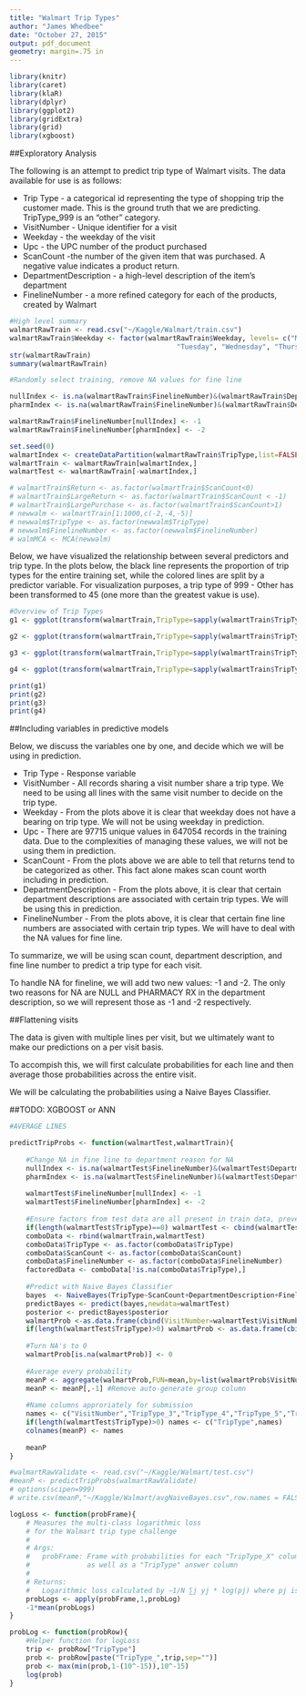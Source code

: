 ```yaml
---
title: "Walmart Trip Types"
author: "James Whedbee"
date: "October 27, 2015"
output: pdf_document
geometry: margin=.75 in
---
```

```r
library(knitr)
library(caret)
library(klaR)
library(dplyr)
library(ggplot2)
library(gridExtra)
library(grid)
library(xgboost)
```

##Exploratory Analysis

The following is an attempt to predict trip type of Walmart visits. The data available for use is as follows:

* Trip Type - a categorical id representing the type of shopping trip the customer made. This is the ground truth that we are predicting. TripType_999 is an "other" category.
* VisitNumber - Unique identifier for a visit
* Weekday - the weekday of the visit
* Upc - the UPC number of the product purchased
* ScanCount -the number of the given item that was purchased. A negative value indicates a product return.
* DepartmentDescription - a high-level description of the item's department
* FinelineNumber - a more refined category for each of the products, created by Walmart

```r

#High level summary
walmartRawTrain <- read.csv("~/Kaggle/Walmart/train.csv")
walmartRawTrain$Weekday <- factor(walmartRawTrain$Weekday, levels= c("Monday", 
                                         "Tuesday", "Wednesday", "Thursday", "Friday", "Saturday","Sunday"))
str(walmartRawTrain)
summary(walmartRawTrain)
```

```r
#Randomly select training, remove NA values for fine line

nullIndex <- is.na(walmartRawTrain$FinelineNumber)&(walmartRawTrain$DepartmentDescription=="NULL")
pharmIndex <- is.na(walmartRawTrain$FinelineNumber)&(walmartRawTrain$DepartmentDescription=="PHARMACY RX")

walmartRawTrain$FinelineNumber[nullIndex] <- -1
walmartRawTrain$FinelineNumber[pharmIndex] <- -2

set.seed(0) 
walmartIndex <- createDataPartition(walmartRawTrain$TripType,list=FALSE,p=.5)
walmartTrain <- walmartRawTrain[walmartIndex,]
walmartTest <- walmartRawTrain[-walmartIndex,]

# walmartTrain$Return <- as.factor(walmartTrain$ScanCount<0)
# walmartTrain$LargeReturn <- as.factor(walmartTrain$ScanCount < -1)
# walmartTrain$LargePurchase <- as.factor(walmartTrain$ScanCount>1)
# newwalm <- walmartTrain[1:1000,c(-2,-4,-5)]
# newwalm$TripType <- as.factor(newwalm$TripType)
# newwalm$FinelineNumber <- as.factor(newwalm$FinelineNumber)
# walmMCA <- MCA(newwalm)


```

\newpage

Below, we have visualized the relationship between several predictors and trip type. In the plots below, the black line represents the proportion of trip types for the entire training set, while the colored lines are split by a predictor variable. For visualization purposes, a trip type of 999 - Other has been transformed to 45 (one more than the greatest vakue is use).

```r
#Overview of Trip Types
g1 <- ggplot(transform(walmartTrain,TripType=sapply(walmartTrain$TripType,function(x){ifelse(x==999,45,x)})),aes(TripType)) + geom_density(aes(color=DepartmentDescription)) + geom_density(size=1) + guides(color=FALSE,size=FALSE) + ggtitle("Trip Type Densities per Department")

g2 <- ggplot(transform(walmartTrain,TripType=sapply(walmartTrain$TripType,function(x){ifelse(x==999,45,x)})),aes(TripType)) + geom_density(aes(color=Weekday)) + geom_density(size=1) + guides(color=FALSE,size=FALSE) + ggtitle("Trip Type Densities per Weekday")

g3 <- ggplot(transform(walmartTrain,TripType=sapply(walmartTrain$TripType,function(x){ifelse(x==999,45,x)})),aes(TripType)) + geom_density(aes(color=as.factor(ScanCount))) + geom_density(size=1) + guides(color=FALSE,size=FALSE) + ggtitle("Trip Type Densities per Scan Count")

g4 <- ggplot(transform(walmartTrain,TripType=sapply(walmartTrain$TripType,function(x){ifelse(x==999,45,x)})),aes(TripType)) + geom_density(aes(color=as.factor(FinelineNumber))) + geom_density(size=1) + guides(color=FALSE,size=FALSE) + ggtitle("Trip Type Densities per Fineline Number")

print(g1)
print(g2)
print(g3)
print(g4)

```
\newpage

##Including variables in predictive models

Below, we discuss the variables one by one, and decide which we will be using in prediction.

* Trip Type - Response variable
* VisitNumber - All records sharing a visit number share a trip type. We need to be using all lines with the same visit number to decide on the trip type.
* Weekday - From the plots above it is clear that weekday does not have a bearing on trip type. We will not be using weekday in prediction.
* Upc - There are 97715 unique values in 647054 records in the training data. Due to the complexities of managing these values, we will not be using them in prediction.
* ScanCount - From the plots above we are able to tell that returns tend to be categorized as other. This fact alone makes scan count worth including in prediction.
* DepartmentDescription - From the plots above, it is clear that certain department descriptions are associated with certain trip types. We will be using this in prediction.
* FinelineNumber - From the plots above, it is clear that certain fine line numbers are associated with certain trip types. We will have to deal with the NA values for fine line.

To summarize, we will be using scan count, department description, and fine line number to predict a trip type for each visit.

To handle NA for fineline, we will add two new values: -1 and -2. The only two reasons for NA are NULL and PHARMACY RX in the department description, so we will represent those as -1 and -2 respectively.

##Flattening visits

The data is given with multiple lines per visit, but we ultimately want to make our predictions on a per visit basis.

To accompish this, we will first calculate probabilities for each line and then average those probabilities across the entire visit.

We will be calculating the probabilities using a Naive Bayes Classifier.

##TODO: XGBOOST or ANN

\newpage

```r
#AVERAGE LINES

predictTripProbs <- function(walmartTest,walmartTrain){
    
    #Change NA in fine line to department reason for NA
    nullIndex <- is.na(walmartTest$FinelineNumber)&(walmartTest$DepartmentDescription=="NULL")
    pharmIndex <- is.na(walmartTest$FinelineNumber)&(walmartTest$DepartmentDescription=="PHARMACY RX")
    
    walmartTest$FinelineNumber[nullIndex] <- -1
    walmartTest$FinelineNumber[pharmIndex] <- -2
    
    #Ensure factors from test data are all present in train data, prevents error in Naive Bayes
    if(length(walmartTest$TripType)==0) walmartTest <- cbind(walmartTest,TripType=NA)
    comboData <- rbind(walmartTrain,walmartTest)
    comboData$TripType <- as.factor(comboData$TripType)
    comboData$ScanCount <- as.factor(comboData$ScanCount)
    comboData$FinelineNumber <- as.factor(comboData$FinelineNumber)
    factoredData <- comboData[!is.na(comboData$TripType),]
    
    #Predict with Naive Bayes Classifier
    bayes  <- NaiveBayes(TripType~ScanCount+DepartmentDescription+FinelineNumber,data=factoredData)
    predictBayes <- predict(bayes,newdata=walmartTest)
    posterior <- predictBayes$posterior
    walmartProb <-as.data.frame(cbind(VisitNumber=walmartTest$VisitNumber,posterior))
    if(length(walmartTest$TripType)>0) walmartProb <- as.data.frame(cbind(TripType=walmartTest$TripType,walmartProb))
    
    #Turn NA's to 0
    walmartProb[is.na(walmartProb)] <- 0
    
    #Average every probability
    meanP <- aggregate(walmartProb,FUN=mean,by=list(walmartProb$VisitNumber))
    meanP <- meanP[,-1] #Remove auto-generate group column
    
    #Name columns approriately for submission
    names <- c("VisitNumber","TripType_3","TripType_4","TripType_5","TripType_6","TripType_7","TripType_8","TripType_9","TripType_12","TripType_14","TripType_15","TripType_18","TripType_19","TripType_20","TripType_21","TripType_22","TripType_23","TripType_24","TripType_25","TripType_26","TripType_27","TripType_28","TripType_29","TripType_30","TripType_31","TripType_32","TripType_33","TripType_34","TripType_35","TripType_36","TripType_37","TripType_38","TripType_39","TripType_40","TripType_41","TripType_42","TripType_43","TripType_44","TripType_999")
    if(length(walmartTest$TripType)>0) names <- c("TripType",names)
    colnames(meanP) <- names
    
    meanP
}

#walmartRawValidate <- read.csv("~/Kaggle/Walmart/test.csv")
#meanP <- predictTripProbs(walmartRawValidate)
# options(scipen=999)
# write.csv(meanP,"~/Kaggle/Walmart/avgNaiveBayes.csv",row.names = FALSE)

```

```r

logLoss <- function(probFrame){
    # Measures the multi-class logarithmic loss
    # for the Walmart trip type challenge
    #
    # Args:
    #   probFrame: Frame with probabilities for each "TripType_X" column
    #              as well as a "TripType" answer column
    #
    # Returns:
    #   Logarithmic loss calculated by −1/N ∑j yj * log(pj) where pj is the row's correct trip's prob.
    probLogs <- apply(probFrame,1,probLog)
    -1*mean(probLogs)
}

probLog <- function(probRow){
    #Helper function for logLoss
    trip <- probRow["TripType"]
    prob <- probRow[paste("TripType_",trip,sep="")]
    prob <- max(min(prob,1-(10^-15)),10^-15)
    log(prob)
}

```
